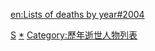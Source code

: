 
{{YearTopicTOC|2004|逝世人物列表}}
{{C21YearInTopic|2004年}}

{{MonthTOC|2004年|逝世人物列表}}
{{各年各月份逝世人物}}
{{Authority control}}

[[Category:2004年相關列表|S]]
[[Category:2004年逝世|*]]
[[Category:歷年逝世人物列表|Category:歷年逝世人物列表]]

[[en:Lists_of_deaths_by_year#2004|en:Lists of deaths by year#2004]]